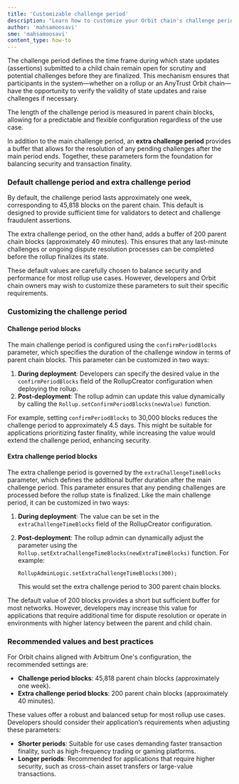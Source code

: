 ```yaml
---
title: 'Customizable challenge period'
description: "Learn how to customize your Orbit chain's challenge period"
author: 'mahsamoosavi'
sme: 'mahsamoosavi'
content_type: how-to
---
```


The challenge period defines the time frame during which state updates (assertions) submitted to a child chain remain open for scrutiny and potential challenges before they are finalized. This mechanism ensures that participants in the system—whether on a rollup or an AnyTrust Orbit chain—have the opportunity to verify the validity of state updates and raise challenges if necessary.

The length of the challenge period is measured in parent chain blocks, allowing for a predictable and flexible configuration regardless of the use case.

In addition to the main challenge period, an **extra challenge period** provides a buffer that allows for the resolution of any pending challenges after the main period ends. Together, these parameters form the foundation for balancing security and transaction finality.

### Default challenge period and extra challenge period

By default, the challenge period lasts approximately one week, corresponding to 45,818 blocks on the parent chain. This default is designed to provide sufficient time for validators to detect and challenge fraudulent assertions.

The extra challenge period, on the other hand, adds a buffer of 200 parent chain blocks (approximately 40 minutes). This ensures that any last-minute challenges or ongoing dispute resolution processes can be completed before the rollup finalizes its state.

These default values are carefully chosen to balance security and performance for most rollup use cases. However, developers and Orbit chain owners may wish to customize these parameters to suit their specific requirements.

### Customizing the challenge period

#### Challenge period blocks

The main challenge period is configured using the `confirmPeriodBlocks` parameter, which specifies the duration of the challenge window in terms of parent chain blocks. This parameter can be customized in two ways:

1. **During deployment**: Developers can specify the desired value in the `confirmPeriodBlocks` field of the RollupCreator configuration when deploying the rollup.
2. **Post-deployment**: The rollup admin can update this value dynamically by calling the `Rollup.setConfirmPeriodBlocks(newValue)` function.

For example, setting `confirmPeriodBlocks` to 30,000 blocks reduces the challenge period to approximately 4.5 days. This might be suitable for applications prioritizing faster finality, while increasing the value would extend the challenge period, enhancing security.

#### Extra challenge period blocks

The extra challenge period is governed by the `extraChallengeTimeBlocks` parameter, which defines the additional buffer duration after the main challenge period. This parameter ensures that any pending challenges are processed before the rollup state is finalized. Like the main challenge period, it can be customized in two ways:

1. **During deployment**: The value can be set in the `extraChallengeTimeBlocks` field of the RollupCreator configuration.
2. **Post-deployment**: The rollup admin can dynamically adjust the parameter using the `Rollup.setExtraChallengeTimeBlocks(newExtraTimeBlocks)` function. For example:

   ```solidity
   RollupAdminLogic.setExtraChallengeTimeBlocks(300);
   ```

   This would set the extra challenge period to 300 parent chain blocks.

The default value of 200 blocks provides a short but sufficient buffer for most networks. However, developers may increase this value for applications that require additional time for dispute resolution or operate in environments with higher latency between the parent and child chain.

### Recommended values and best practices

For Orbit chains aligned with Arbitrum One's configuration, the recommended settings are:

- **Challenge period blocks**: 45,818 parent chain blocks (approximately one week).
- **Extra challenge period blocks**: 200 parent chain blocks (approximately 40 minutes).

These values offer a robust and balanced setup for most rollup use cases. Developers should consider their application’s requirements when adjusting these parameters:

- **Shorter periods**: Suitable for use cases demanding faster transaction finality, such as high-frequency trading or gaming platforms.
- **Longer periods**: Recommended for applications that require higher security, such as cross-chain asset transfers or large-value transactions.
